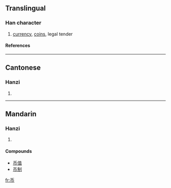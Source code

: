{{see|幣}}

==Translingual==
===Han character===
{{Han char|rn=50|rad=巾|as=01|sn=4|four=|canj=竹中月 (HLB)}}
# [[currency]], [[coin]]s, legal tender
====References====
{{Han ref|kx=0328.021|dkj=08774|dj=0632.120|hdz=10728.030|uh=5E01|ud=24065}}
----
==Cantonese==
===Hanzi===
{{yue-hanzi|jyut=|y=bai6}}
# {{defn|Cantonese}}
----
==Mandarin==
===Hanzi===
{{cmn-hanzi|tra=幣|pin=[[bì]] ([[bi4]])|wg=pi<sup>4</sup>}}
# {{defn|Mandarin}}

====Compounds====
*[[币值]]
*[[币制]]

[[fr:币]]